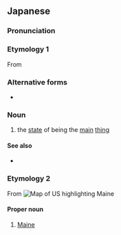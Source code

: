 ==Japanese==
{{DEFAULTSORT:めいん}}
{{swp|lang=ja}}

===Pronunciation===
{{ja-pron|acc=1}}

===Etymology 1===
From {{bor|ja|en|main}}

===Alternative forms===
* {{ja-r|メーン}}

===Noun===
{{ja-noun}}

# {{lb|ja|attributive}} the [[state]] of being the [[main]] [[thing]]
#:{{ja-usex|メイン イベント|the main event}}

====See also====
* {{ja-r|メインディッシュ|メイン ディッシュ|[[main dish]]}}

===Etymology 2===
From {{bor|ja|en|Maine}}
[[Image:Map of USA highlighting Maine.png|thumb|right|Map of US highlighting Maine]]

====Proper noun====
{{ja-pos|proper}}

# [[Maine]]
#: {{ja-usex|メイン州|^メイン-しゅう|the State of Maine}}

{{C|ja|Maine, USA|States of the United States}}